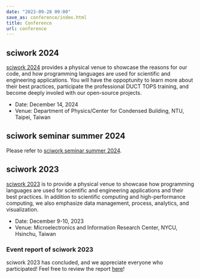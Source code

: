 ```yaml
---
date: "2023-09-28 09:00"
save_as: conference/index.html
title: Conference
url: conference
---
```


## sciwork 2024

[sciwork 2024](https://conf.sciwork.dev/) provides a physical venue to
showcase the reasons for our code, and how programming languages are
used for scientific and engineering applications. You will have the
oppoptunity to learn more about their best practices, participate the
professional DUCT TOPS training, and become deeply involed with our
open-source projects.

- Date: December 14, 2024
- Venue: Department of Physics/Center for Condensed Building, NTU,
  Taipei, Taiwan

## sciwork seminar summer 2024

Please refer to [sciwork seminar summer
2024](/conference/2024/06-seminar).

## sciwork 2023

[sciwork 2023](https://conf.sciwork.dev/2023) is to provide a physical
venue to showcase how programming languages are used for scientific and
engineering applications and their best practices. In addition to
scientific computing and high-performance computing, we also emphasize
data management, process, analytics, and visualization.

- Date: December 9-10, 2023
- Venue: Microelectronics and Information Research Center, NYCU,
  Hsinchu, Taiwan

### Event report of sciwork 2023

sciwork 2023 has concluded, and we appreciate everyone who participated!
Feel free to review the report [here](/conference/2023/report)!
